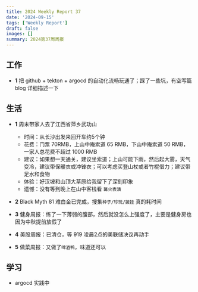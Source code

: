 ```yaml
---
title: 2024 Weekly Report 37
date: '2024-09-15'
tags: ['Weekly Report']
draft: false
images: []
summary: 2024第37周周报
---
```


<TOCInline toc={props.toc}/>

## 工作

- **1** 把 github + tekton + argocd 的自动化流畅玩通了；踩了一些坑，有空写篇 blog 详细描述一下




## 生活


- **1** 周末带家人去了江西省萍乡武功山
  - 时间：从长沙出发来回开车约5个钟
  - 花费：门票 70RMB，上山中庵索道 65 RMB，下山中庵索道 50 RMB，一家人总花费不超过 1000 RMB
  - 建议：如果想一天通关，建议坐索道；上山可能下雨，然后起大雾，天气变冷，建议带保暖衣或冲锋衣；可以考虑买登山杖或者竹棍借力；建议带足水和食物
  - 体验：好汉坡和山顶大草原给我留下了深刻印象
  - 遗憾：没有等到晚上在山中客栈看 `篝火表演`

- **2** Black Myth 81 难白金已完成，搜集`种子/珍玩/披挂` 真的耗时间
- **3** 健身周报：练了一下薄弱的腹部，然后就没怎么上强度了，主要是健身房也因为中秋提前放假了
- **4** 美股周报：已清仓，等 919 凌晨2点的美联储决议再动手
- **5** 做菜周报：又做了`啤酒鸭`，味道还可以



## 学习

-  argocd 实践中













